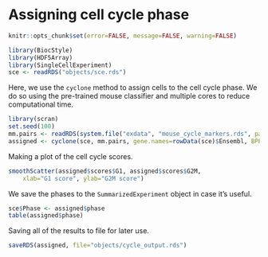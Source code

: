 # Assigning cell cycle phase

```r
knitr::opts_chunk$set(error=FALSE, message=FALSE, warning=FALSE)
```

```r
library(BiocStyle)
library(HDF5Array)
library(SingleCellExperiment)
sce <- readRDS("objects/sce.rds")
```

Here, we use the `cyclone` method to assign cells to the cell cycle phase.
We do so using the pre-trained mouse classifier and multiple cores to reduce computational time.

```r
library(scran)
set.seed(100)
mm.pairs <- readRDS(system.file("exdata", "mouse_cycle_markers.rds", package="scran"))
assigned <- cyclone(sce, mm.pairs, gene.names=rowData(sce)$Ensembl, BPPARAM=MulticoreParam(3))
```

Making a plot of the cell cycle scores.

```r
smoothScatter(assigned$scores$G1, assigned$scores$G2M, 
    xlab="G1 score", ylab="G2M score")
```

We save the phases to the `SummarizedExperiment` object in case it's useful.

```r
sce$Phase <- assigned$phase
table(assigned$phase)
```

Saving all of the results to file for later use.

```r
saveRDS(assigned, file="objects/cycle_output.rds")
```

<!--
Saving the updated object as well:

```r
saveRDS(file="objects/sce.rds", sce)
```
-->
